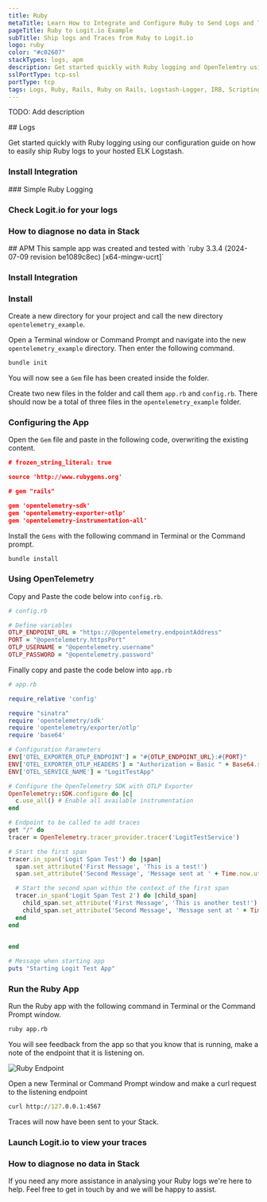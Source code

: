 ```yaml
---
title: Ruby
metaTitle: Learn How to Integrate and Configure Ruby to Send Logs and Traces
pageTitle: Ruby to Logit.io Example
subTitle: Ship logs and Traces from Ruby to Logit.io
logo: ruby
color: "#c02607"
stackTypes: logs, apm
description: Get started quickly with Ruby logging and OpenTelemtry using our configuration guide on how to send Ruby data to Logit.io
sslPortType: tcp-ssl
portType: tcp
tags: Logs, Ruby, Rails, Ruby on Rails, Logstash-Logger, IRB, Scripting, Web Development, Web Framework, Apm, Grpc, Http
---
```


TODO: Add description

<Steps>
  ## Logs

  Get started quickly with Ruby logging using our configuration guide on how to easily ship Ruby logs to your hosted ELK Logstash.
  
  ### Install Integration
  <InstallIntegration/>
  ### Simple Ruby Logging

  <SendLogsViaRuby />

  ### Check Logit.io for your logs

  <LaunchStack utmMedium="logs" utmCampaign="ruby" source="ruby" />

  ### How to diagnose no data in Stack

  <DiagnoseNoData />

</Steps>

<Steps>
  ## APM

  <Callout type="info">
    This sample app was created and tested with
    `ruby 3.3.4 (2024-07-09 revision be1089c8ec) [x64-mingw-ucrt]`
  </Callout>

  ### Install Integration
  <InstallIntegration/>

  ### Install

  Create a new directory for your project and call the new directory `opentelemetry_example`.

  Open a Terminal window or Command Prompt and navigate into the new `opentelemetry_example` directory. 
  Then enter the following command.

  ```bash copy
  bundle init
  ```

  You will now see a `Gem` file has been created inside the folder.

  Create two new files in the folder and call them `app.rb` and `config.rb`. There should now be a 
  total of three files in the `opentelemetry_example` folder.

  ### Configuring the App

  Open the `Gem` file and paste in the following code, overwriting the existing content.

  ```json copy 
  # frozen_string_literal: true

  source 'http://www.rubygems.org'

  # gem "rails"

  gem 'opentelemetry-sdk'
  gem 'opentelemetry-exporter-otlp'
  gem 'opentelemetry-instrumentation-all'
  ```

  Install the `Gems` with the following command in Terminal or the Command prompt.

  ```bash copy
  bundle install
  ```

  ### Using OpenTelemetry

  Copy and Paste the code below into `config.rb`.

  ```ruby copy filename="config.rb" /@opentelemetry.password/  /@opentelemetry.username/ /@opentelemetry.httpsPort/ /@opentelemetry.endpointAddress/
  # config.rb

  # Define variables
  OTLP_ENDPOINT_URL = "https://@opentelemetry.endpointAddress"
  PORT = "@opentelemetry.httpsPort"
  OTLP_USERNAME = "@opentelemetry.username"
  OTLP_PASSWORD = "@opentelemetry.password"
  ```

  Finally copy and paste the code below into `app.rb`

  ```ruby copy filename="app.rb"
  # app.rb

  require_relative 'config'

  require "sinatra"
  require 'opentelemetry/sdk'
  require 'opentelemetry/exporter/otlp'
  require 'base64'

  # Configuration Parameters
  ENV['OTEL_EXPORTER_OTLP_ENDPOINT'] = "#{OTLP_ENDPOINT_URL}:#{PORT}"
  ENV['OTEL_EXPORTER_OTLP_HEADERS'] = "Authorization = Basic " + Base64.strict_encode64("#{OTLP_USERNAME}:#{OTLP_PASSWORD}")
  ENV['OTEL_SERVICE_NAME'] = "LogitTestApp"

  # Configure the OpenTelemetry SDK with OTLP Exporter
  OpenTelemetry::SDK.configure do |c|
    c.use_all() # Enable all available instrumentation
  end

  # Endpoint to be called to add traces
  get "/" do
  tracer = OpenTelemetry.tracer_provider.tracer('LogitTestService')
  
  # Start the first span
  tracer.in_span('Logit Span Test') do |span|
    span.set_attribute('First Message', 'This is a test!')
    span.set_attribute('Second Message', 'Message sent at ' + Time.now.utc.strftime('%Y-%m-%dT%H:%M:%S'))

    # Start the second span within the context of the first span
    tracer.in_span('Logit Span Test 2') do |child_span|
      child_span.set_attribute('First Message', 'This is another test!')
      child_span.set_attribute('Second Message', 'Message sent at ' + Time.now.utc.strftime('%Y-%m-%dT%H:%M:%S'))
    end
  end
    

  end

  # Message when starting app
  puts "Starting Logit Test App"
  ```

  ### Run the Ruby App

  Run the Ruby app with the following command in Terminal or the Command Prompt window.

  ```bash copy
  ruby app.rb
  ```

  You will see feedback from the app so that you know that is running, make a note of the
  endpoint that it is listening on.

  ![Ruby Endpoint](@/images/integrations/ruby/ruby-endpoint.png)

  Open a new Terminal or Command Prompt window and make a curl request to the listening endpoint

  ```cmd copy
  curl http://127.0.0.1:4567
  ```

  Traces will now have been sent to your Stack.

  ### Launch Logit.io to view your traces

  <LaunchVisualizer type="apm" />

  ### How to diagnose no data in Stack

  <DiagnoseNoData />

</Steps>

If you need any more assistance in analysing your Ruby logs we're here 
to help. Feel free to get in touch by 
<IntercomButton text="reaching out to our support team via Intercom" /> and we will be happy to assist.